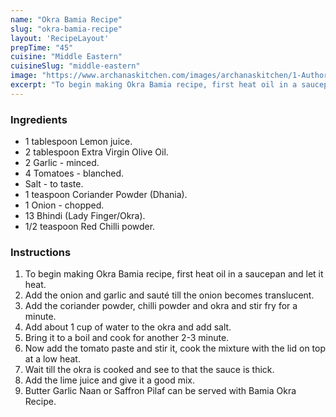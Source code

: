 ---
name: "Okra Bamia Recipe"
slug: "okra-bamia-recipe"
layout: 'RecipeLayout'
prepTime: "45"
cuisine: "Middle Eastern"
cuisineSlug: "middle-eastern"
image: "https://www.archanaskitchen.com/images/archanaskitchen/1-Author/Madhuli_Ajay/Bamya_Middle_Eastern_Okra_and_Tomato_stew.jpg"
excerpt: "To begin making Okra Bamia recipe, first heat oil in a saucepan and let it heat"
---

### Ingredients

- 1 tablespoon Lemon juice.
- 2 tablespoon Extra Virgin Olive Oil.
- 2 Garlic - minced.
- 4 Tomatoes - blanched.
- Salt - to taste.
- 1 teaspoon Coriander Powder (Dhania).
- 1 Onion - chopped.
- 13 Bhindi (Lady Finger/Okra).
- 1/2 teaspoon Red Chilli powder.

### Instructions

1. To begin making Okra Bamia recipe, first heat oil in a saucepan and let it heat.
1. Add the onion and garlic and sauté till the onion becomes translucent.
1. Add the coriander powder, chilli powder and okra and stir fry for a minute.
1. Add about 1 cup of water to the okra and add salt.
1. Bring it to a boil and cook for another 2-3 minute.
1. Now add the tomato paste and stir it, cook the mixture with the lid on top at a low heat.
1. Wait till the okra is cooked and see to that the sauce is thick.
1. Add the lime juice and give it a good mix.
1. Butter Garlic Naan or Saffron Pilaf can be served with Bamia Okra Recipe.

